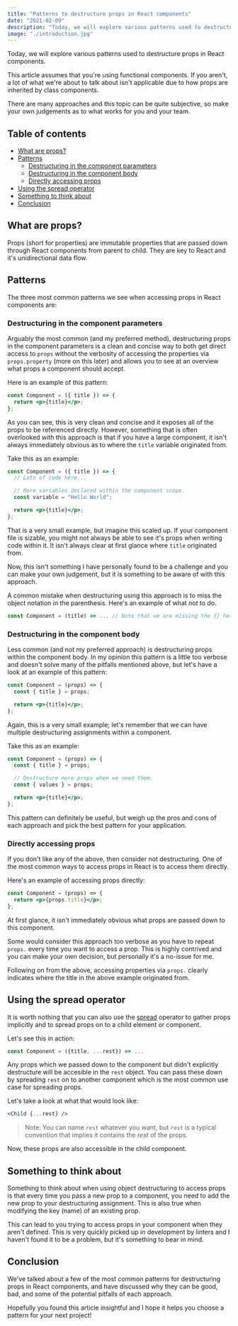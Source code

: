 ```yaml
---
title: "Patterns to destructure props in React components"
date: "2021-02-09"
description: "Today, we will explore various patterns used to destructure props in React components. Props (short for properties) are immutable properties that are passed down through React components from parent to child."
image: "./introduction.jpg"
---
```


Today, we will explore various patterns used to destructure props in React components.

This article assumes that you're using functional components. If you aren't, a lot of what we're about to talk about isn't applicable due to how props are inherited by class components.

There are many approaches and this topic can be quite subjective, so make your own judgements as to what works for you and your team.

## Table of contents

- [What are props?](#what-are-props)
- [Patterns](#patterns)
  - [Destructuring in the component parameters](#destructuring-in-the-component-parameters)
  - [Destructuring in the component body](#destructuring-in-the-component-body)
  - [Directly accessing props](#directly-accessing-props)
- [Using the spread operator](#using-the-spread-operator)
- [Something to think about](#something-to-think-about)
- [Conclusion](#conclusion)

## What are props?

Props (short for properties) are immutable properties that are passed down through React components from parent to child. They are key to React and it's unidirectional data flow.

## Patterns

The three most common patterns we see when accessing props in React components are:

### Destructuring in the component parameters

Arguably the most common (and my preferred method), destructuring props in the component parameters is a clean and concise way to both get direct access to `props` without the verbosity of accessing the properties via `props.property` (more on this later) and allows you to see at an overview what props a component should accept.

Here is an example of this pattern:

```jsx
const Component = ({ title }) => {
  return <p>{title}</p>;
};
```

As you can see, this is very clean and concise and it exposes all of the props to be referenced directly. However, something that is often overlooked with this approach is that if you have a large component, it isn't always immediately obvious as to where the `title` variable originated from.

Take this as an example:

```jsx
const Component = ({ title }) => {
  // Lots of code here...

  // More variables declared within the component scope.
  const variable = "Hello World";

  return <p>{title}</p>;
};
```

That is a very small example, but imagine this scaled up. If your component file is sizable, you might not always be able to see it's props when writing code within it. It isn't always clear at first glance where `title` originated from.

Now, this isn't something I have personally found to be a challenge and you can make your own judgement, but it is something to be aware of with this approach.

A common mistake when destructuring using this approach is to miss the object notation in the parenthesis. Here's an example of what _not_ to do.

```jsx
const Component = (title) => ... // Note that we are missing the {} here.
```

### Destructuring in the component body

Less common (and not my preferred approach) is destructuring props within the component body. In my opinion this pattern is a little too verbose and doesn't solve many of the pitfalls mentioned above, but let's have a look at an example of this pattern:

```jsx
const Component = (props) => {
  const { title } = props;

  return <p>{title}</p>;
};
```

Again, this is a very small example; let's remember that we can have multiple destructuring assignments within a component.

Take this as an example:

```jsx
const Component = (props) => {
  const { title } = props;

  // Destructure more props when we need them.
  const { values } = props;

  return <p>{title}</p>;
};
```

This pattern can definitely be useful, but weigh up the pros and cons of each approach and pick the best pattern for your application.

### Directly accessing props

If you don't like any of the above, then consider not destructuring. One of the most common ways to access props in React is to access them directly.

Here's an example of accessing props directly:

```jsx
const Component = (props) => {
  return <p>{props.title}</p>;
};
```

At first glance, it isn't immediately obvious what props are passed down to this component.

Some would consider this approach too verbose as you have to repeat `props.` every time you want to access a prop. This is highly contrived and you can make your own decision, but personally it's a no-issue for me.

Following on from the above, accessing properties via `props.` clearly indicates where the title in the above example originated from.

## Using the spread operator

It is worth nothing that you can also use the <a href="https://developer.mozilla.org/en-US/docs/Web/JavaScript/Reference/Operators/Spread_syntax" target="_blank">spread</a> operator to gather props implicitly and to spread props on to a child element or component.

Let's see this in action:

```jsx
const Component = ({title, ...rest}) => ...
```

Any props which we passed down to the component but didn't explicitly destructure will be accesible in the `rest` object. You can pass these down by spreading `rest` on to another component which is the most common use case for spreading props.

Let's take a look at what that would look like:

```jsx
<Child {...rest} />
```

> Note: You can name `rest` whatever you want, but `rest` is a typical convention that implies it contains the _rest_ of the props.

Now, these props are also accessible in the child component.

## Something to think about

Something to think about when using object destructuring to access props is that every time you pass a new prop to a component, you need to add the new prop to your destructuring assignment. This is also true when modifying the key (name) of an existing prop.

This can lead to you trying to access props in your component when they aren't defined. This is very quickly picked up in development by linters and I haven't found it to be a problem, but it's something to bear in mind.

## Conclusion

We've talked about a few of the most common patterns for destructuring props in React components, and have discussed why they can be good, bad, and some of the potential pitfalls of each approach.

Hopefully you found this article insightful and I hope it helps you choose a pattern for your next project!
